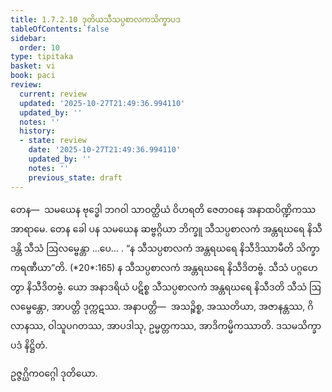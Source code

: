 ```yaml
---
title: 1.7.2.10 ဒုတိယသီသပ္ပစာလကသိက္ခာပဒ
tableOfContents: false
sidebar:
  order: 10
type: tipitaka
basket: vi
book: paci
review:
  current: review
  updated: '2025-10-27T21:49:36.994110'
  updated_by: ''
  notes: ''
  history:
  - state: review
    date: '2025-10-27T21:49:36.994110'
    updated_by: ''
    notes: ''
    previous_state: draft
---
```



<ReviewStatus review={frontmatter.review} showDetails={true} />

<HypothesisAnnotation frontmatter={frontmatter} />

<DynamicBreadcrumb />

<Division number="595" book="paci" e="ch" v="2" p="246">

<Paragraph number="1780" book="paci">
တေန—  သမယေန ဗုဒ္ဓေါ ဘဂဝါ သာဝတ္ထိယံ ဝိဟရတိ ဇေတဝနေ အနာထပိဏ္ဍိကဿ အာရာမေ. တေန ခေါ ပန သမယေန ဆဗ္ဗဂ္ဂိယာ ဘိက္ခူ သီသပ္ပစာလကံ အန္တရဃရေ နိသီဒန္တိ သီသံ ဩလမ္ဗေန္တာ …ပေ… .
</Paragraph>

<Paragraph number="1781" book="paci">
<Emphasis>“န သီသပ္ပစာလကံ အန္တရဃရေ နိသီဒိဿာမီတိ သိက္ခာ ကရဏီယာ”</Emphasis>တိ. (*20*:<Emphasis>165</Emphasis>)
</Paragraph>

<Paragraph number="1782" book="paci">
န သီသပ္ပစာလကံ အန္တရဃရေ နိသီဒိတဗ္ဗံ. သီသံ ပဂ္ဂဟေတွာ နိသီဒိတဗ္ဗံ. ယော အနာဒရိယံ ပဋိစ္စ သီသပ္ပစာလကံ အန္တရဃရေ နိသီဒတိ သီသံ ဩလမ္ဗေန္တော, အာပတ္တိ ဒုက္ကဋဿ.
</Paragraph>

<Paragraph number="1783" book="paci">
အနာပတ္တိ—  အသဉ္စိစ္စ, အဿတိယာ, အဇာနန္တဿ, ဂိလာနဿ, ဝါသူပဂတဿ, အာပဒါသု, ဥမ္မတ္တကဿ, အာဒိကမ္မိကဿာတိ.

</Paragraph>
</Division>

<Paragraph number="1784" type="center" book="paci">
ဒသမသိက္ခာပဒံ နိဋ္ဌိတံ.

  
ဥဇ္ဇဂ္ဃိကဝဂ္ဂေါ ဒုတိယော.
</Paragraph>